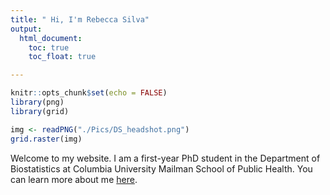 ```yaml
---
title: " Hi, I'm Rebecca Silva"
output: 
  html_document:
    toc: true
    toc_float: true

---
```

```r
knitr::opts_chunk$set(echo = FALSE)
library(png)
library(grid)
```


```r
img <- readPNG("./Pics/DS_headshot.png")
grid.raster(img)
```


Welcome to my website. I am a first-year PhD student in the Department of Biostatistics at Columbia University Mailman School of Public Health. You can learn more about me [here](aboutme.html). 

 
 
